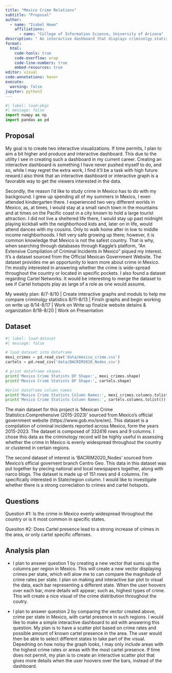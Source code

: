 ```yaml
---
title: "Mexico Crime Relations"
subtitle: "Proposal"
author: 
  - name: "Isabel Howe"
    affiliations:
      - name: "College of Information Science, University of Arizona"
description: " An interactive dashboard that displays criminolgy statistcs based in Mexico."
format:
  html:
    code-tools: true
    code-overflow: wrap
    code-line-numbers: true
    embed-resources: true
editor: visual
code-annotations: hover
execute:
  warning: false
jupyter: python3
---
```


```python
#| label: load-pkgs
#| message: false
import numpy as np
import pandas as pd
```

## Proposal 

  My goal is to create two interactive visualizations. If time permits, I plan to aim a bit higher and produce and interactive dashboard. 
This due to the utility I see in creating such a dashboard in my current career. Creating an interactive dashboard is something I have never 
pushed myself to do, and so, while I may regret the extra work, I find it'll be a task with high future reward.I also think that an interactive 
dashboard or interactive graph is a favorable way to get the viewers interested in the data.

  Secondly, the reason I'd like to study crime in Mexico has to do with my background. I grew up spending all of my summers in Mexico, I
even attended kindergarten there. I experienced two very different worlds in Mexico, as, at times, I would stay at a small ranch town in the
mountains and at times on the Pacific coast in a city known to hold a large tourist attraction. I did not live a sheltered life there,
I would stay up past midnight playing kickball with the neighborhood kids and, later on in life, would attend dances with my cousins. Only
to walk home after in low to middle income neighborhoods. I felt very safe growing up there; however, it is common knowledge that Mexico
is not the safest country. That is why, when searching through databases through Kaggle's platform, "An Extensive Compilation of Criminal
Incidents in Mexico" piqued my interest. It's a dataset sourced from the Official Mexican Government Website. The dataset provides me an
opportunity to learn more about crime in Mexico. I'm mostly interested in answering whether the crime is wide-spread throughout the country
or located in specific pockets. I also found a dataset regarding Cartel Networks. It would be interesting to merge the dataset to see if
Cartel hotspots play as large of a role as one would assume.

My weekly plan:
8/7-8/10  | Create interactive graphs and moduls to help me compare criminolgy statistics
8/11-8/13 | Finsih graphs and begin working on write up
8/14-8/17 | Work on Write up finalzie website detains & organization
8/18-8/20 | Work on Presentation


## Dataset

```python
#| label: load-dataset
#| message: false

# load dataset into dataframe
mexi_crimes = pd.read_csv('data/mexico_crime.csv')
cartels = pd.read_csv('data/BACRIM2020_Nodes.csv')

# print dataframe shapes
print('Mexico Crime Statists DF Shape:', mexi_crimes.shape)
print('Mexico Crime Statists DF Shape:', cartels.shape)

#print dataframe column names
print('Mexico Crime Statists Column Names:', mexi_crimes.columns.tolist())
print('Mexico Crime Statists Column Names:', cartels.columns.tolist())
```

The main dataset for this project is 'Mexican Crime Statistics:Comprehensive (2015-2023)' sourced from Mexico's official government website (https://www.gob.mx/sre/en).
This dataset is a compilation of criminal incidents reported across Mexico, form the years 2015-2023. The dataset is composed of 332416 rows and  9 columns. I chose 
this data as the criminology record will be highly useful in assessing whether the crime in Mexico is evenly widespread throughout the country or clustered in certain regions. 

The second dataset of interest is 'BACRIM2020_Nodes' sourced from Mexico's official governent branch Centro Geo. This data in this dataset was put together by piecing 
national and local newspapers together, along with narco blogs. The dataset is made up of 151 rows and 4 columns. I'm specifically interested in State/region column. I 
would like to investigate whether there is a strong correclation to crimes and cartel hotspots. 


## Questions

Question #1: Is the crime in Mexico evenly widespread throughout the country or is it most common in specific states.

Quesiton #2: Does Cartel presence lead to a strong increase of crimes in the area, or only cartel specific offenses. 

## Analysis plan

- I plan to answer question 1 by creating a new vector that sums up the columns per region in Mexico. This will create a new vector displaying crimes per state, 
which will alow me to can compare the magnitude of crime rates per state. I plan on making and interactive bar plot to visual the data, each bar representing 
a different state. When the user hoovers over each bar, more details will appear; such as, highest types of crime. This will create a nice visual of the crime 
distribution throughout the coutry. 


- I plan to answer question 2 by comparing the vector created above, crime per state in Mexico, with cartel presence in such regions. I would like to make a simple
interactive dashboard to aid with answering this question. My plan is to have a scatter plot based on crime rates and possible amount of known cartel presence in the area. 
The user would then be able to select different states to take part of the visual. Depedning on how noisy the graph looks, I may only include areas with the highest crime 
rates or areas with the most cartel presence. If time does not permit, my plan is to create an interactive scatter plot that gives more details when the user hoovers over
the bars, instead of the dashboard. 